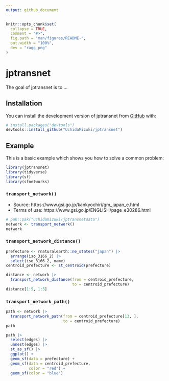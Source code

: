 ```yaml
---
output: github_document
---
```


<!-- README.md is generated from README.Rmd. Please edit that file -->

```r
knitr::opts_chunk$set(
  collapse = TRUE,
  comment = "#>",
  fig.path = "man/figures/README-",
  out.width = "100%",
  dev = "ragg_png"
)
```

# jptransnet

<!-- badges: start -->
<!-- badges: end -->

The goal of jptransnet is to ...

## Installation

You can install the development version of jptransnet from [GitHub](https://github.com/) with:

``` r
# install.packages("devtools")
devtools::install_github("UchidaMizuki/jptransnet")
```

## Example

This is a basic example which shows you how to solve a common problem:

```r
library(jptransnet)
library(tidyverse)
library(sf)
library(sfnetworks)
```

### `transport_network()`

- Source: https://www.gsi.go.jp/kankyochiri/gm_japan_e.html
- Terms of use: https://www.gsi.go.jp/ENGLISH/page_e30286.html

```r
# pak::pak("uchidamizuki/jptransnetdata")
network <- transport_network()
network
```

### `transport_network_distance()`

```r
prefecture <- rnaturalearth::ne_states("japan") |> 
  arrange(iso_3166_2) |> 
  select(iso_3166_2, name)
centroid_prefecture <- st_centroid(prefecture)

distance <- network |> 
  transport_network_distance(from = centroid_prefecture,
                             to = centroid_prefecture)
distance[1:5, 1:5]
```

### `transport_network_path()`

```r
path <- network |> 
  transport_network_path(from = centroid_prefecture[13, ],
                         to = centroid_prefecture)
path

path |> 
  select(edges) |> 
  unnest(edges) |> 
  st_as_sf() |> 
  ggplot() +
  geom_sf(data = prefecture) +
  geom_sf(data = centroid_prefecture,
          color = "red") +
  geom_sf(color = "blue")
```
